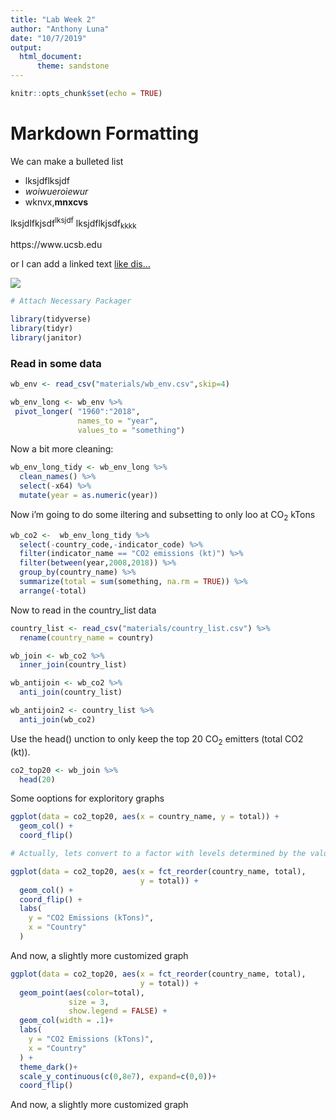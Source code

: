 ```yaml
---
title: "Lab Week 2"
author: "Anthony Luna"
date: "10/7/2019"
output: 
  html_document:
      theme: sandstone
---
```


```r
knitr::opts_chunk$set(echo = TRUE)
```

# Markdown Formatting

We can make a bulleted list

 - lksjdflksjdf
 - *woiwueroiewur*
 - wknvx,**mnxcvs**
 
 lksjdlfkjsdf^lksjdf^ lksjdflkjsdf~kkkk~
 
https://www.ucsb.edu
 
 or I can add a linked text [like dis...](https://www.ucsb.edu)
 
 ![](materials/teddy_utah.jpg)
```r

# Attach Necessary Packager

library(tidyverse)
library(tidyr)
library(janitor)

```
 
### Read in some data

```r
wb_env <- read_csv("materials/wb_env.csv",skip=4)

wb_env_long <- wb_env %>% 
 pivot_longer( "1960":"2018",
               names_to = "year",
               values_to = "something") 
```

Now a bit more cleaning:

```r
wb_env_long_tidy <- wb_env_long %>% 
  clean_names() %>% 
  select(-x64) %>% 
  mutate(year = as.numeric(year))
```
Now i'm going to do some iltering and subsetting to only loo at CO~2~ kTons 

```r
wb_co2 <-  wb_env_long_tidy %>% 
  select(-country_code,-indicator_code) %>% 
  filter(indicator_name == "CO2 emissions (kt)") %>% 
  filter(between(year,2008,2018)) %>% 
  group_by(country_name) %>% 
  summarize(total = sum(something, na.rm = TRUE)) %>% 
  arrange(-total)
```
Now to read in the country_list data

```r
country_list <- read_csv("materials/country_list.csv") %>% 
  rename(country_name = country)

wb_join <- wb_co2 %>% 
  inner_join(country_list)

wb_antijoin <- wb_co2 %>% 
  anti_join(country_list)

wb_antijoin2 <- country_list %>% 
  anti_join(wb_co2)
```

Use the head() unction to only keep the top 20 CO~2~ emitters (total CO2 (kt)).

```r

co2_top20 <- wb_join %>% 
  head(20)


```

Some ooptions for exploritory graphs

```r
ggplot(data = co2_top20, aes(x = country_name, y = total)) +
  geom_col() +
  coord_flip() 

# Actually, lets convert to a factor with levels determined by the value in 'total' column so that these show up in a meaningful way

ggplot(data = co2_top20, aes(x = fct_reorder(country_name, total),
                             y = total)) +
  geom_col() +
  coord_flip() +
  labs(
    y = "CO2 Emissions (kTons)",
    x = "Country"
  )

```

And now, a slightly more customized graph

```r
ggplot(data = co2_top20, aes(x = fct_reorder(country_name, total),
                             y = total)) +
  geom_point(aes(color=total),
             size = 3,
             show.legend = FALSE) +
  geom_col(width = .1)+
  labs(
    y = "CO2 Emissions (kTons)",
    x = "Country"
  ) +
  theme_dark()+
  scale_y_continuous(c(0,8e7), expand=c(0,0))+
  coord_flip() 

```

And now, a slightly more customized graph
